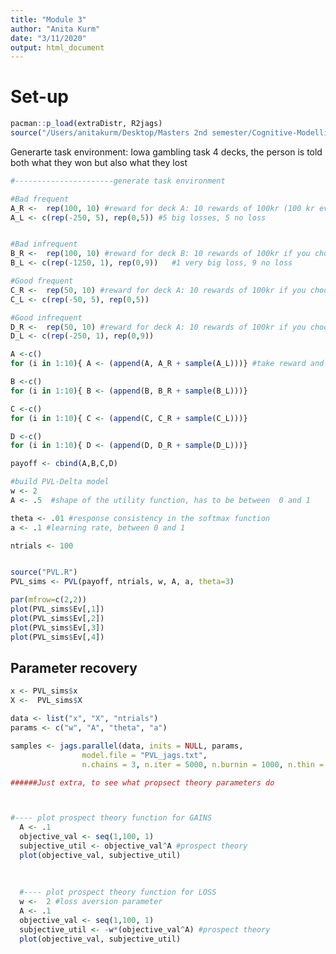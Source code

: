 ```yaml
---
title: "Module 3"
author: "Anita Kurm"
date: "3/11/2020"
output: html_document
---
```



# Set-up
```r
pacman::p_load(extraDistr, R2jags)
source("/Users/anitakurm/Desktop/Masters 2nd semester/Cognitive-Modelling/Module 1/quick_n_clean_plots.R")

```

Generarte task environment: Iowa gambling task
4 decks, the person is told both what they won but also what they lost

```r
#----------------------generate task environment

#Bad frequent
A_R <-  rep(100, 10) #reward for deck A: 10 rewards of 100kr (100 kr every time you choose Deck A)
A_L <- c(rep(-250, 5), rep(0,5)) #5 big losses, 5 no loss


#Bad infrequent
B_R <-  rep(100, 10) #reward for deck B: 10 rewards of 100kr if you choose Deck A
B_L <- c(rep(-1250, 1), rep(0,9))   #1 very big loss, 9 no loss

#Good frequent
C_R <-  rep(50, 10) #reward for deck A: 10 rewards of 100kr if you choose Deck A
C_L <- c(rep(-50, 5), rep(0,5))

#Good infrequent
D_R <-  rep(50, 10) #reward for deck A: 10 rewards of 100kr if you choose Deck A
D_L <- c(rep(-250, 1), rep(0,9))

A <-c()
for (i in 1:10){ A <- (append(A, A_R + sample(A_L)))} #take reward and loss, shuffle and add up all combinations, get 10*10 = 100 outcomes for decks 

B <-c()
for (i in 1:10){ B <- (append(B, B_R + sample(B_L)))}

C <-c()
for (i in 1:10){ C <- (append(C, C_R + sample(C_L)))}

D <-c()
for (i in 1:10){ D <- (append(D, D_R + sample(D_L)))}

payoff <- cbind(A,B,C,D)
```


```r
#build PVL-Delta model
w <- 2
A <- .5  #shape of the utility function, has to be between  0 and 1

theta <- .01 #response consistency in the softmax function
a <- .1 #learning rate, between 0 and 1

ntrials <- 100


source("PVL.R")
PVL_sims <- PVL(payoff, ntrials, w, A, a, theta=3)

par(mfrow=c(2,2))
plot(PVL_sims$Ev[,1])
plot(PVL_sims$Ev[,2])
plot(PVL_sims$Ev[,3])
plot(PVL_sims$Ev[,4])

```


## Parameter recovery

```r
x <- PVL_sims$x
X <-  PVL_sims$X

data <- list("x", "X", "ntrials")
params <- c("w", "A", "theta", "a")

samples <- jags.parallel(data, inits = NULL, params,
                model.file = "PVL_jags.txt",
                n.chains = 3, n.iter = 5000, n.burnin = 1000, n.thin = 1)
```




```r
  

######Just extra, to see what propsect theory parameters do



#---- plot prospect theory function for GAINS
  A <- .1
  objective_val <- seq(1,100, 1)
  subjective_util <- objective_val^A #prospect theory
  plot(objective_val, subjective_util)
  
  
  
  #---- plot prospect theory function for LOSS
  w <-  2 #loss aversion parameter
  A <- .1
  objective_val <- seq(1,100, 1)
  subjective_util <- -w*(objective_val^A) #prospect theory
  plot(objective_val, subjective_util)
```


